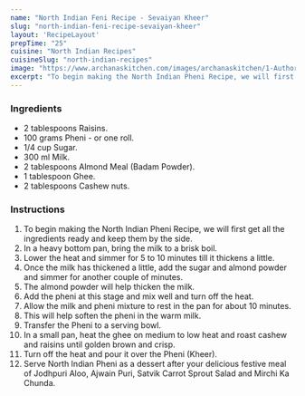 ---
name: "North Indian Feni Recipe - Sevaiyan Kheer"
slug: "north-indian-feni-recipe-sevaiyan-kheer"
layout: 'RecipeLayout'
prepTime: "25"
cuisine: "North Indian Recipes"
cuisineSlug: "north-indian-recipes"
image: "https://www.archanaskitchen.com/images/archanaskitchen/1-Author/Monika_Manchanda/North_Indian_Pheni_Recipe_A_Thin_silky_Sewiyan_Kheer-1.jpg"
excerpt: "To begin making the North Indian Pheni Recipe, we will first get all the ingredients ready and keep them by the side"
---

### Ingredients

- 2 tablespoons Raisins.
- 100 grams Pheni - or one roll.
- 1/4 cup Sugar.
- 300 ml Milk.
- 2 tablespoons Almond Meal (Badam Powder).
- 1 tablespoon Ghee.
- 2 tablespoons Cashew nuts.

### Instructions

1. To begin making the North Indian Pheni Recipe, we will first get all the ingredients ready and keep them by the side.
1. In a heavy bottom pan, bring the milk to a brisk boil.
1. Lower the heat and simmer for 5 to 10 minutes till it thickens a little.
1. Once the milk has thickened a little, add the sugar and almond powder and simmer for another couple of minutes.
1. The almond powder will help thicken the milk.
1. Add the pheni at this stage and mix well and turn off the heat.
1. Allow the milk and pheni mixture to rest in the pan for about 10 minutes.
1. This will help soften the pheni in the warm milk.
1. Transfer the Pheni to a serving bowl.
1. In a small pan, heat the ghee on medium to low heat and roast cashew and raisins until golden brown and crisp.
1. Turn off the heat and pour it over the Pheni (Kheer).
1. Serve North Indian Pheni as a dessert after your delicious festive meal of Jodhpuri Aloo, Ajwain Puri, Satvik Carrot Sprout Salad and Mirchi Ka Chunda.
